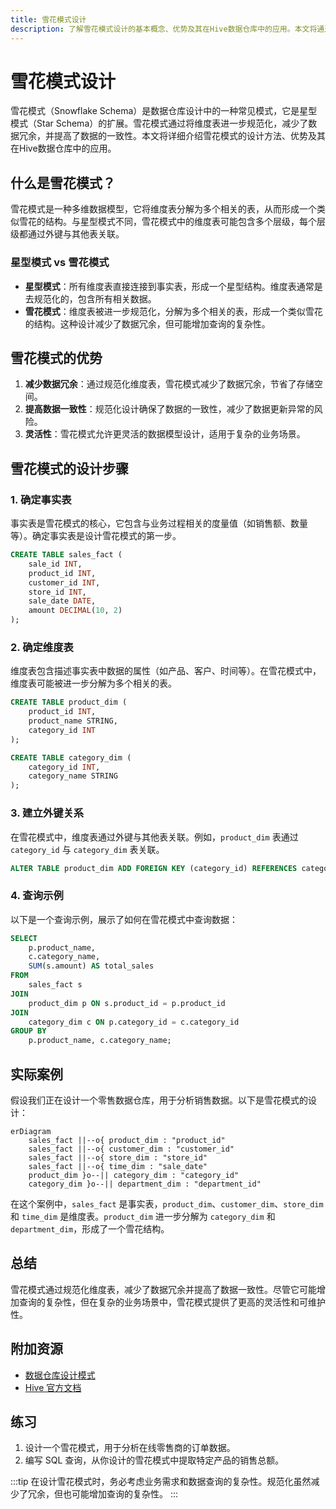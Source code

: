 ```yaml
---
title: 雪花模式设计
description: 了解雪花模式设计的基本概念、优势及其在Hive数据仓库中的应用。本文将通过示例和实际案例帮助初学者掌握雪花模式的设计方法。
---
```


# 雪花模式设计

雪花模式（Snowflake Schema）是数据仓库设计中的一种常见模式，它是星型模式（Star Schema）的扩展。雪花模式通过将维度表进一步规范化，减少了数据冗余，并提高了数据的一致性。本文将详细介绍雪花模式的设计方法、优势及其在Hive数据仓库中的应用。

## 什么是雪花模式？

雪花模式是一种多维数据模型，它将维度表分解为多个相关的表，从而形成一个类似雪花的结构。与星型模式不同，雪花模式中的维度表可能包含多个层级，每个层级都通过外键与其他表关联。

### 星型模式 vs 雪花模式

- **星型模式**：所有维度表直接连接到事实表，形成一个星型结构。维度表通常是去规范化的，包含所有相关数据。
- **雪花模式**：维度表被进一步规范化，分解为多个相关的表，形成一个类似雪花的结构。这种设计减少了数据冗余，但可能增加查询的复杂性。

## 雪花模式的优势

1. **减少数据冗余**：通过规范化维度表，雪花模式减少了数据冗余，节省了存储空间。
2. **提高数据一致性**：规范化设计确保了数据的一致性，减少了数据更新异常的风险。
3. **灵活性**：雪花模式允许更灵活的数据模型设计，适用于复杂的业务场景。

## 雪花模式的设计步骤

### 1. 确定事实表

事实表是雪花模式的核心，它包含与业务过程相关的度量值（如销售额、数量等）。确定事实表是设计雪花模式的第一步。

```sql
CREATE TABLE sales_fact (
    sale_id INT,
    product_id INT,
    customer_id INT,
    store_id INT,
    sale_date DATE,
    amount DECIMAL(10, 2)
);
```

### 2. 确定维度表

维度表包含描述事实表中数据的属性（如产品、客户、时间等）。在雪花模式中，维度表可能被进一步分解为多个相关的表。

```sql
CREATE TABLE product_dim (
    product_id INT,
    product_name STRING,
    category_id INT
);

CREATE TABLE category_dim (
    category_id INT,
    category_name STRING
);
```

### 3. 建立外键关系

在雪花模式中，维度表通过外键与其他表关联。例如，`product_dim` 表通过 `category_id` 与 `category_dim` 表关联。

```sql
ALTER TABLE product_dim ADD FOREIGN KEY (category_id) REFERENCES category_dim(category_id);
```

### 4. 查询示例

以下是一个查询示例，展示了如何在雪花模式中查询数据：

```sql
SELECT 
    p.product_name,
    c.category_name,
    SUM(s.amount) AS total_sales
FROM 
    sales_fact s
JOIN 
    product_dim p ON s.product_id = p.product_id
JOIN 
    category_dim c ON p.category_id = c.category_id
GROUP BY 
    p.product_name, c.category_name;
```

## 实际案例

假设我们正在设计一个零售数据仓库，用于分析销售数据。以下是雪花模式的设计：

```mermaid
erDiagram
    sales_fact ||--o{ product_dim : "product_id"
    sales_fact ||--o{ customer_dim : "customer_id"
    sales_fact ||--o{ store_dim : "store_id"
    sales_fact ||--o{ time_dim : "sale_date"
    product_dim }o--|| category_dim : "category_id"
    category_dim }o--|| department_dim : "department_id"
```

在这个案例中，`sales_fact` 是事实表，`product_dim`、`customer_dim`、`store_dim` 和 `time_dim` 是维度表。`product_dim` 进一步分解为 `category_dim` 和 `department_dim`，形成了一个雪花结构。

## 总结

雪花模式通过规范化维度表，减少了数据冗余并提高了数据一致性。尽管它可能增加查询的复杂性，但在复杂的业务场景中，雪花模式提供了更高的灵活性和可维护性。

## 附加资源

- [数据仓库设计模式](https://en.wikipedia.org/wiki/Data_warehouse#Design_methodologies)
- [Hive 官方文档](https://hive.apache.org/)

## 练习

1. 设计一个雪花模式，用于分析在线零售商的订单数据。
2. 编写 SQL 查询，从你设计的雪花模式中提取特定产品的销售总额。

:::tip
在设计雪花模式时，务必考虑业务需求和数据查询的复杂性。规范化虽然减少了冗余，但也可能增加查询的复杂性。
:::